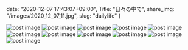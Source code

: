 date: "2020-12-07 17:43:07+09:00",
Title: "日々の中で",
share_img: "/images/2020_12_07_11.jpg",
slug: "dailylife"
}

<img src="/images/2020_12_07_1.jpg" alt="post image" />
<img src="/images/2020_12_07_2.jpg" alt="post image" />
<img src="/images/2020_12_07_3.jpg" alt="post image" />
<img src="/images/2020_12_07_4.jpg" alt="post image" />
<img src="/images/2020_12_07_5.jpg" alt="post image" />
<img src="/images/2020_12_07_6.jpg" alt="post image" />
<img src="/images/2020_12_07_7.jpg" alt="post image" />
<img src="/images/2020_12_07_8.jpg" alt="post image" />
<img src="/images/2020_12_07_9.jpg" alt="post image" />
<img src="/images/2020_12_07_10.jpg" alt="post image" />
<img src="/images/2020_12_07_11.jpg" alt="post image" />